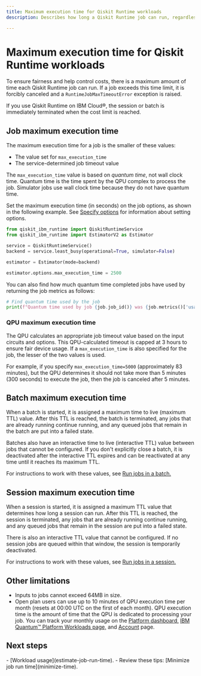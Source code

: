 ```yaml
---
title: Maximum execution time for Qiskit Runtime workloads
description: Describes how long a Qiskit Runtime job can run, regardless of what execution mode is used.

---
```


# Maximum execution time for Qiskit Runtime workloads

To ensure fairness and help control costs, there is a maximum amount of time each Qiskit Runtime job can run. If a job exceeds this time limit, it is forcibly canceled and a `RuntimeJobMaxTimeoutError` exception is raised.

 <Admonition>
   If you use Qiskit Runtime on IBM Cloud&reg;, the session or batch is immediately terminated when the cost limit is reached.
</Admonition>

<span id="max-job"></span>
## Job maximum execution time

The maximum execution time for a job is the smaller of these values:

- The value set for `max_execution_time`
- The service-determined job timeout value

The `max_execution_time` value is based on _quantum time_, not wall clock time. Quantum time is the time spent by the QPU complex to process the job. Simulator jobs use wall clock time because they do not have quantum time.

Set the maximum execution time (in seconds) on the job options, as shown in the following example.  See [Specify options](/guides/specify-runtime-options) for information about setting options.

```python
from qiskit_ibm_runtime import QiskitRuntimeService
from qiskit_ibm_runtime import EstimatorV2 as Estimator

service = QiskitRuntimeService()
backend = service.least_busy(operational=True, simulator=False)

estimator = Estimator(mode=backend)

estimator.options.max_execution_time = 2500
```

You can also find how much quantum time completed jobs have used by returning the job metrics as follows:

```python
# Find quantum time used by the job
print(f"Quantum time used by job {job.job_id()} was {job.metrics()['usage']['quantum_seconds']} seconds")
```

<span id="max-QPU"></span>
### QPU maximum execution time

The QPU calculates an appropriate job timeout value based on the input circuits and options. This QPU-calculated timeout is capped at 3 hours to ensure fair device usage. If a `max_execution_time` is also specified for the job, the lesser of the two values is used.

For example, if you specify `max_execution_time=5000` (approximately 83 minutes), but the QPU determines it should not take more than 5 minutes (300 seconds) to execute the job, then the job is canceled after 5 minutes.

<span id="batch-max-time"></span>
## Batch maximum execution time

When a batch is started, it is assigned a maximum time to live (maximum TTL) value. After this TTL is reached, the batch is terminated, any jobs that are already running continue running, and any queued jobs that remain in the batch are put into a failed state.

Batches also have an interactive time to live (interactive TTL) value between jobs that cannot be configured. If you don't explicitly close a batch, it is deactivated after the interactive TTL expires and can be reactivated at any time until it reaches its  maximum TTL.

For instructions to work with these values, see [Run jobs in a batch.](/guides/run-jobs-batch)

<span id="session-max-time"></span>
## Session maximum execution time

When a session is started, it is assigned a maximum TTL value that determines how long a session can run. After this TTL is reached, the session is terminated, any jobs that are already running continue running, and any queued jobs that remain in the session are put into a failed state.

There is also an interactive TTL value that cannot be configured.  If no session jobs are queued within that window, the session is temporarily deactivated.

For instructions to work with these values, see [Run jobs in a session.](/guides/run-jobs-session)

## Other limitations

*   Inputs to jobs cannot exceed 64MB in size.
*   Open plan users can use up to 10 minutes of QPU execution time per month (resets at 00:00 UTC on the first of each month). QPU execution time is the amount of time that the QPU is dedicated to processing your job. You can track your monthly usage on the [Platform dashboard,](https://quantum.ibm.com/)  [IBM Quantum&trade; Platform Workloads page,](https://quantum.ibm.com/workloads) and [Account](https://quantum.ibm.com/account) page.

## Next steps

<Admonition type="tip" title="Recommendations">
    - [Workload usage](estimate-job-run-time).
    - Review these tips: [Minimize job run time](minimize-time).
</Admonition>